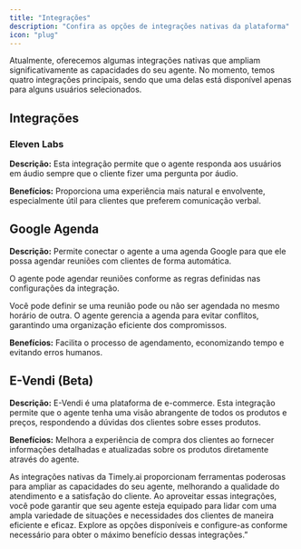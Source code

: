 ```yaml
---
title: "Integrações"
description: "Confira as opções de integrações nativas da plataforma"
icon: "plug"
---
```


Atualmente, oferecemos algumas integrações nativas que ampliam significativamente as capacidades do seu agente. No momento, temos quatro integrações principais, sendo que uma delas está disponível apenas para alguns usuários selecionados.

## Integrações

### **Eleven Labs**

**Descrição:** Esta integração permite que o agente responda aos usuários em áudio sempre que o cliente fizer uma pergunta por áudio.

**Benefícios:** Proporciona uma experiência mais natural e envolvente, especialmente útil para clientes que preferem comunicação verbal.

## **Google Agenda**

**Descrição:** Permite conectar o agente a uma agenda Google para que ele possa agendar reuniões com clientes de forma automática.

O agente pode agendar reuniões conforme as regras definidas nas configurações da integração.

Você pode definir se uma reunião pode ou não ser agendada no mesmo horário de outra. O agente gerencia a agenda para evitar conflitos, garantindo uma organização eficiente dos compromissos.

**Benefícios:** Facilita o processo de agendamento, economizando tempo e evitando erros humanos.

## **E-Vendi (Beta)**

**Descrição:** E-Vendi é uma plataforma de e-commerce. Esta integração permite que o agente tenha uma visão abrangente de todos os produtos e preços, respondendo a dúvidas dos clientes sobre esses produtos.

**Benefícios:** Melhora a experiência de compra dos clientes ao fornecer informações detalhadas e atualizadas sobre os produtos diretamente através do agente.

As integrações nativas da Timely.ai proporcionam ferramentas poderosas para ampliar as capacidades do seu agente, melhorando a qualidade do atendimento e a satisfação do cliente. Ao aproveitar essas integrações, você pode garantir que seu agente esteja equipado para lidar com uma ampla variedade de situações e necessidades dos clientes de maneira eficiente e eficaz. Explore as opções disponíveis e configure-as conforme necessário para obter o máximo benefício dessas integrações.”